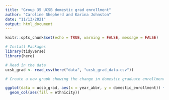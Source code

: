 ```yaml
---
title: "Group 35 UCSB domestic grad enrollment"
author: "Caroline Shepherd and Karina Johnston"
date: "11/13/2021"
output: html_document
---
```


```r
knitr::opts_chunk$set(echo = TRUE, warning = FALSE, message = FALSE)

# Install Packages
library(tidyverse)
library(here)
```

```r
# Read in the data
ucsb_grad <- read_csv(here("data", "ucsb_grad_data.csv"))
```

```r
# Create a new graph showing the change in domestic graduate enrollment from 2008 - 2019 

ggplot(data = ucsb_grad, aes(x = year_abbr, y = domestic_enrollment)) +
  geom_col(aes(fill = ethnicity))

```

